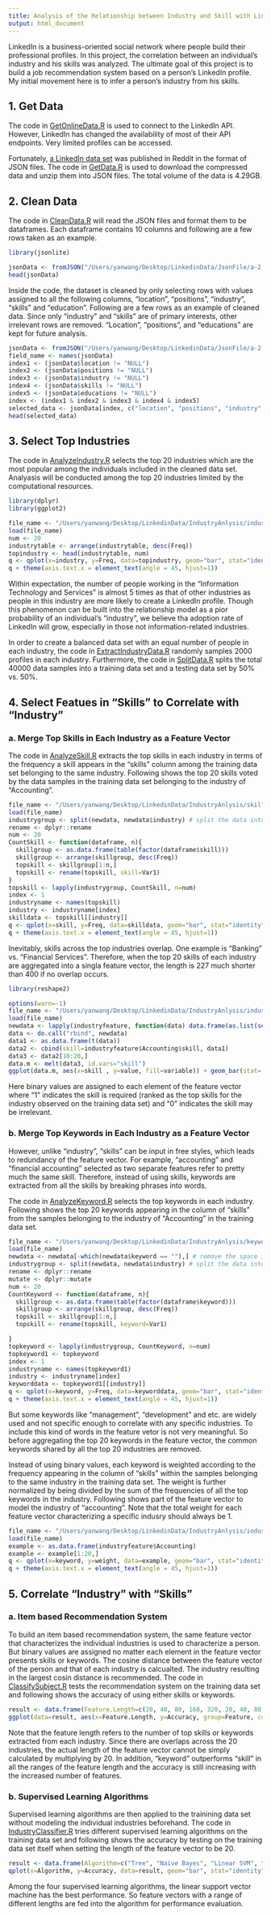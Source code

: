 ```yaml
---
title: Analysis of the Relationship between Industry and Skill with LinkedIn Data
output: html_document
---
```


LinkedIn is a business-oriented social network where people build their professional profiles. In this project, the correlation between an individual's industry and his skills was analyzed. The ultimate goal of this project is to build a job recommendation system based on a person's LinkedIn profile. My initial movement here is to infer a person's industry from his skills.   

## 1. Get Data
The code in [GetOnlineData.R](https://github.com/phylliswany/LinkedInDataAnalysis/blob/master/GetOnlineData.R) is used to connect to the LinkedIn API. However, LinkedIn has changed the availability of most of their API endpoints. Very limited profiles can be accessed. 

Fortunately, [a LinkedIn data set](http://www.reddit.com/r/dataisbeautiful/comments/25qjpz/how_many_employees_are_moving_between_companies_oc/chjvd0g) was published in Reddit in the format of JSON files. The code in [GetData.R](https://github.com/phylliswany/LinkedInDataAnalysis/blob/master/GetData.R) is used to download the compressed data and unzip them into JSON files. The total volume of the data is 4.29GB. 

## 2. Clean Data
The code in [CleanData.R](https://github.com/phylliswany/LinkedInDataAnalysis/blob/master/CleanData.R) will read the JSON files and format them to be dataframes. Each dataframe contains 10 columns and following are a few rows taken as an example.    
```r
library(jsonlite)
```
```r
jsonData <- fromJSON("/Users/yanwang/Desktop/LinkedinData/JsonFile/a-2.json")
head(jsonData)                   
```
Inside the code, the dataset is cleaned by only selecting rows with values assigned to all the following columns, "location", "positions", "industry", "skills" and "education". Following are a few rows as an example of cleaned data. Since only "industry" and "skills" are of primary interests, other irrelevant rows are removed. "Location", "positions", and "educations" are kept for future analysis.   
```r
jsonData <- fromJSON("/Users/yanwang/Desktop/LinkedinData/JsonFile/a-2.json")   
field_name <- names(jsonData)
index1 <- (jsonData$location != "NULL")
index2 <- (jsonData$positions != "NULL")
index3 <- (jsonData$industry != "NULL")
index4 <- (jsonData$skills != "NULL")
index5 <- (jsonData$educations != "NULL")
index <- (index1 & index2 & index3 & index4 & index5)
selected_data <- jsonData[index, c("location", "positions", "industry", "skills", "educations")] 
head(selected_data)
```

## 3. Select Top Industries
The code in [AnalyzeIndustry.R](https://github.com/phylliswany/LinkedInDataAnalysis/blob/master/AnalyzeIndustry.R) selects the top 20 industries which are the most popular among the individuals included in the cleaned data set. Analyasis will be conducted among the top 20 industries limited by the computational resources.

```r
library(dplyr)
library(ggplot2)
```
```r
file_name <- "/Users/yanwang/Desktop/LinkedinData/IndustryAnlysis/industry.Rda"
load(file_name)
num <- 20
industrytable <- arrange(industrytable, desc(Freq))
topindustry <- head(industrytable, num)
q <- qplot(x=industry, y=Freq, data=topindustry, geom="bar", stat="identity", xlab="", ylab="Number of Cases", main=paste("Top", num, "Industries"), fill=I("red"))
q + theme(axis.text.x = element_text(angle = 45, hjust=1))
```

Within expectation, the number of people working in the "Information Technology and Services" is almost 5 times as that of other industries as people in this industry are more likely to create a LinkedIn profile. Though this phenomenon can be built into the relationship model as a pior probability of an individual's "industry", we believe tha adoption rate of LinkedIn will grow, especially in those not information-related industries.

In order to create a balanced data set with an equal number of people in each industry, the code in [ExtractIndustryData.R](https://github.com/phylliswany/LinkedInDataAnalysis/blob/master/ExtractIndustryData.R) randomly samples 2000 profiles in each industry. Furthermore, the code in [SplitData.R](https://github.com/phylliswany/LinkedInDataAnalysis/blob/master/SplitData.R) splits the total 40000 data samples into a training data set and a testing data set by 50% vs. 50%.

## 4. Select Featues in "Skills" to Correlate with "Industry"
### a. Merge Top Skills in Each Industry as a Feature Vector
The code in [AnalyzeSkill.R](https://github.com/phylliswany/LinkedInDataAnalysis/blob/master/AnalyzeSkill.R) extracts the top skills in each industry in terms of the frequency a skill appears in the "skills" column among the training data set belonging to the same industry. Following shows the top 20 skills voted by the data samples in the training data set belonging to the industry of "Accounting".

```r
file_name <- "/Users/yanwang/Desktop/LinkedinData/IndustryAnlysis/skilltraining.Rda"
load(file_name)
industrygroup <- split(newdata, newdata$industry) # split the data into industries
rename <- dplyr::rename
num <- 20
CountSkill <- function(dataframe, n){
  skillgroup <- as.data.frame(table(factor(dataframe$skill)))
  skillgroup <- arrange(skillgroup, desc(Freq))
  topskill <- skillgroup[1:n,]
  topskill <- rename(topskill, skill=Var1)
}
topskill <- lapply(industrygroup, CountSkill, n=num)
index <- 1
industryname <- names(topskill)
industry <- industryname[index]
skilldata <- topskill[[industry]]
q <- qplot(x=skill, y=Freq, data=skilldata, geom="bar", stat="identity", xlab="", ylab="Number of Cases", main=paste("Top", num, "Skills of", industry), fill=I("red"))
q + theme(axis.text.x = element_text(angle = 45, hjust=1))
```

Inevitably, skills across the top industries overlap. One example is "Banking" vs. "Financial Services". Therefore, when the top 20 skills of each industry are aggregated into a singla feature vector, the length is 227 much shorter than 400 if no overlap occurs.
```r
library(reshape2)
```
```r
options(warn=-1)
file_name <- "/Users/yanwang/Desktop/LinkedinData/IndustryAnlysis/industryfeature_20.Rda"
load(file_name)
newdata <- lapply(industryfeature, function(data) data.frame(as.list(setNames(data$Freq, data$skill))))
data <- do.call("rbind", newdata)
data1 <- as.data.frame(t(data))
data2 <- cbind(skill=industryfeature$Accounting$skill, data1)
data3 <- data2[10:20,]
data.m <- melt(data3, id.vars="skill")
ggplot(data.m, aes(x=skill , y=value, fill=variable)) + geom_bar(stat='identity') + xlab("Skills") + ylab("Number of Cases") + theme(axis.text.x = element_text(angle = 45, hjust=1))
```

Here binary values are assigned to each element of the feature vector where "1" indicates the skill is required (ranked as the top skills for the industry observed on the training data set) and "0" indicates the skill may be irrelevant. 

### b. Merge Top Keywords in Each Industry as a Feature Vector
However, unlike "industry", "skills" can be input in free styles, which leads to redundancy of the feature vector. For example, "accounting" and "financial accounting" selected as two separate features refer to pretty much the same skill. Therefore, instead of using skills, keywords are extracted from all the skills by breaking phrases into words.

The code in [AnalyzeKeyword.R](https://github.com/phylliswany/LinkedInDataAnalysis/blob/master/AnalyzeKeyword.R) selects the top keywords in each industry. Following shows the top 20 keywords appearing in the column of "skills" from the samples belonging to the industry of "Accounting" in the training data set.

```r
file_name <- "/Users/yanwang/Desktop/LinkedinData/IndustryAnlysis/keywordtraining.Rda"
load(file_name)
newdata <- newdata[-which(newdata$keyword == ""),] # remove the space in the keyword list
industrygroup <- split(newdata, newdata$industry) # split the data into industries
rename <- dplyr::rename
mutate <- dplyr::mutate
num <- 20
CountKeyword <- function(dataframe, n){
  skillgroup <- as.data.frame(table(factor(dataframe$keyword)))
  skillgroup <- arrange(skillgroup, desc(Freq))
  topskill <- skillgroup[1:n,]
  topskill <- rename(topskill, keyword=Var1)

}
topkeyword <- lapply(industrygroup, CountKeyword, n=num)
topkeyword1 <- topkeyword
index <- 1
industryname <- names(topkeyword1)
industry <- industryname[index]
keyworddata <- topkeyword1[[industry]]
q <- qplot(x=keyword, y=Freq, data=keyworddata, geom="bar", stat="identity", xlab="", ylab="Number of Cases", main=paste("Top", num, "Keywords of", industry), fill=I("red"))
q + theme(axis.text.x = element_text(angle = 45, hjust=1))
```

But some keywords like "management", "development" and etc. are widely used and not specific enough to correlate with any specific industries. To include this kind of words in the feature vetor is not very meaningful. So before aggregating the top 20 keywords in the feature vector, the common keywords shared by all the top 20 industries are removed.

Instead of using binary values, each keyword is weighted according to the frequency appearing in the column of "skills" within the samples belonging to the same industry in the training data set. The weight is further normalized by being divided by the sum of the frequencies of all the top keywords in the industry. Following shows part of the feature vector to model the industry of "accounting". Note that the total weight for each feature vector characterizing a specific indusry should always be 1.

```r
file_name <- "/Users/yanwang/Desktop/LinkedinData/IndustryAnlysis/industryfeaturekeyword_20.Rda"
load(file_name)
example <- as.data.frame(industryfeature$Accounting)
example <- example[1:20,]
q <- qplot(x=keyword, y=weight, data=example, geom="bar", stat="identity", xlab="Subset of the Keywords", ylab="Weight", main="Feature Vector of Accounting", fill=I("red"))
q + theme(axis.text.x = element_text(angle = 45, hjust=1))
```

## 5. Correlate "Industry" with "Skills"
### a. Item based Recommendation System
To build an item based recommendation system, the same feature vector that characterizes the individual industries is used to characterize a person. But binary values are assigned no matter each element in the feature vector presents skills or keywords. The cosine distance between the feature vector of the person and that of each industry is calcualted. The industry resulting in the largest cosin distance is recommended. The code in [ClassifySubject.R](https://github.com/phylliswany/LinkedInDataAnalysis/blob/master/ClassifySubject.R) tests the recommendation system on the training data set and following shows the accuracy of using either skills or keywords.

```r
result <- data.frame(Feature.Length=c(20, 40, 80, 160, 320, 20, 40, 80, 160, 320), Feature=c("Skill", "Skill", "Skill", "Skill", "Skill", "Keyword","Keyword", "Keyword", "Keyword", "Keyword"), Accuracy=c(0.3244, 0.3534, 0.3635, 0.3581, 0.3418, 0.4242, 0.4550, 0.4780, 0.4866, 0.4947))
ggplot(data=result, aes(x=Feature.Length, y=Accuracy, group=Feature, colour=Feature)) + geom_line() + geom_point() + xlab("Feature Length")
```

Note that the feature length refers to the number of top skills or keywords extracted from each industry. Since there are overlaps across the 20 industries, the actual length of the feature vector cannot be simply calculated by multiplying by 20. In addition, "keyword" outperforms "skill" in all the ranges of the feature length and the accuracy is still increasing with the increased number of features.

### b. Supervised Learning Algorithms  
Supervised learning algorithms are then applied to the trainining data set without modeling the individual industries beforehand. The code in [IndustryClassifier.R](https://github.com/phylliswany/LinkedInDataAnalysis/blob/master/IndustryClassifier.R) tries different supervised learning algorithms on the training data set and following shows the accuracy by testing on the training data set itself when setting the length of the feature vector to be 20.

```r
result <- data.frame(Algorithm=c("Tree", "Naive Bayes", "Linear SVM", "SVM with RBF Kernal"), Accuracy=c(0.2548, 0.1070, 0.5216, 0.5154))
qplot(x=Algorithm, y=Accuracy, data=result, geom="bar", stat="identity", fill=I("red"))
```

Among the four supervised learning algorithms, the linear support vector machine has the best performance. So feature vectors with a range of different lengths are fed into the algorithm for performance evaluation.